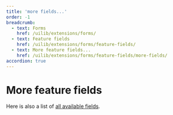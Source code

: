 ```yaml
---
title: 'more fields...'
order: -1
breadcrumb:
  - text: Forms
    href: /uilib/extensions/forms/
  - text: Feature fields
    href: /uilib/extensions/forms/feature-fields/
  - text: More feature fields...
    href: /uilib/extensions/forms/feature-fields/more-fields/
accordion: true
---
```



# More feature fields

Here is also a list of [all available fields](/uilib/extensions/forms/all-fields/).

<ListMoreFieldComponents size="medium" />
